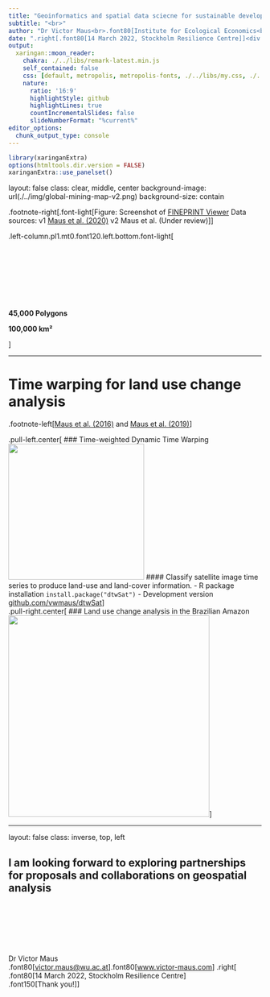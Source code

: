 ```yaml
---
title: "Geoinformatics and spatial data sciecne for sustainable development</div><div class='wu-logo-right'></div><div class='iiasa-logo-right'></div>"
subtitle: "<br>"
author: "Dr Victor Maus<br>.font80[Institute for Ecological Economics<br1>Vienna University of Economics and Business]<br>.font80[victor.maus@wu.ac.at]<br1>.font80[<a href='https://www.victor-maus.com'>www.victor-maus.com</a>]"
date: ".right[.font80[14 March 2022, Stockholm Resilience Centre]]<div class='footnote-right'>Except where otherwise noted, content on these slides is licensed under <a href='https://creativecommons.org/licenses/by-sa/4.0'>CC BY-SA 4.0 license</a>"
output:
  xaringan::moon_reader:
    chakra: ./../libs/remark-latest.min.js
    self_contained: false
    css: [default, metropolis, metropolis-fonts, ./../libs/my.css, ./../libs/tachyons-min.css]
    nature:
      ratio: '16:9'
      highlightStyle: github
      highlightLines: true
      countIncrementalSlides: false
      slideNumberFormat: "%current%"
editor_options: 
  chunk_output_type: console
---
```

```r
library(xaringanExtra)
options(htmltools.dir.version = FALSE)
xaringanExtra::use_panelset()
```

layout: false
class: clear, middle, center
background-image: url(./../img/global-mining-map-v2.png)
background-size: contain

.footnote-right[.font-light[Figure: Screenshot of [FINEPRINT Viewer](https://www.fineprint.global/viewer) Data sources: v1 [Maus et al. (2020)](https://www.nature.com/articles/s41597-020-00624-w) v2 Maus et al. (Under review)]]

.left-column.pl1.mt0.font120.left.bottom.font-light[
<br><br><br><br><br><br><br><br><br>
**45,000 Polygons**

**100,000 km²**

]

---

# Time warping for land use change analysis

.footnote-left[[Maus et al. (2016)](https://doi.org/10.1109/JSTARS.2016.2517118) and [Maus et al. (2019)](http://dx.doi.org/10.18637/jss.v088.i05)]

.pull-left.center[
  ### Time-weighted Dynamic Time Warping
  <img src="./../img/sits-color.png" height="270"/>
  #### Classify satellite image time series to produce land-use and land-cover information. 
  - R package installation `install.package("dtwSat")`
  - Development version [github.com/vwmaus/dtwSat](https://github.com/vwmaus/dtwSat)
]
<br>
.pull-right.center[
  ### Land use change analysis in the Brazilian Amazon
  <img src="./../img/mt-map.png" height="400"/>
]

---
layout: false
class: inverse, top, left

## I am looking forward to exploring partnerships for proposals and collaborations on geospatial analysis

<!-- geoinformatics and spatial data science for sustainable development -->

<!-- - My research focus is geoinformatics and spatial data science for sustainable development -->

<!-- - I have experience with large spatial datasets, in particular satellite Earth observations -->

<!-- - Looking for partnerships for proposals and collaborations on geospatial analysis -->

<!-- - I am happy to help with handling and analyzing spatial datasets in different domains -->

<br><br><br><br><br><br>
Dr Victor Maus<br>.font80[<a href='https://www.victor-maus.com'>victor.maus@wu.ac.at</a>]<br1>.font80[<a href='https://www.victor-maus.com'>www.victor-maus.com</a>]
.right[
  .font80[14 March 2022, Stockholm Resilience Centre]<br>
  .font150[Thank you!]
]
